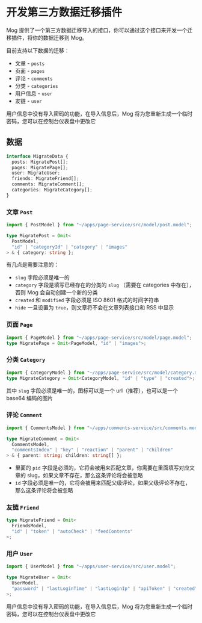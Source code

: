 
# 开发第三方数据迁移插件

Mog 提供了一个第三方数据迁移导入的接口，你可以通过这个接口来开发一个迁移插件，将你的数据迁移到 Mog。

目前支持以下数据的迁移：

- 文章 - `posts`
- 页面 - `pages`
- 评论 - `comments`
- 分类 - `categories`
- 用户信息 - `user`
- 友链 - `user`

<Callout type="warning">
  用户信息中没有导入密码的功能，在导入信息后，Mog
  将为您重新生成一个临时密码，您可以在控制台仪表盘中更改它
</Callout>

## 数据

```ts
interface MigrateData {
  posts: MigratePost[];
  pages: MigratePage[];
  user: MigrateUser;
  friends: MigrateFriend[];
  comments: MigrateComment[];
  categories: MigrateCategory[];
}
```

### 文章 `Post`

```ts
import { PostModel } from "~/apps/page-service/src/model/post.model";

type MigratePost = Omit<
  PostModel,
  "id" | "categoryId" | "category" | "images"
> & { category: string };
```

有几点是需要注意的：

- `slug` 字段必须是唯一的
- `category` 字段是填写已经存在的分类的 `slug` （需要在 categories 中存在），否则 Mog 会自动创建一个新的分类
- `created` 和 `modified` 字段必须是 ISO 8601 格式的时间字符串
- `hide` 一旦设置为 `true`，则文章将不会在文章列表接口和 RSS 中显示

### 页面 `Page`

```ts
import { PageModel } from "~/apps/page-service/src/model/page.model";
type MigratePage = Omit<PageModel, "id" | "images">;
```

### 分类 `Category`

```ts
import { CategoryModel } from "~/apps/page-service/src/model/category.model";
type MigrateCategory = Omit<CategoryModel, "id" | "type" | "created">;
```

其中 `slug` 字段必须是唯一的，图标可以是一个 url（推荐），也可以是一个 base64 编码的图片

### 评论 `Comment`

```ts
import { CommentsModel } from "~/apps/comments-service/src/comments.model";

type MigrateComment = Omit<
  CommentsModel,
  "commentsIndex" | "key" | "reaction" | "parent" | "children"
> & { parent: string; children: string[] };
```

- 里面的 `pid` 字段是必须的，它将会被用来匹配文章，你需要在里面填写对应文章的 slug，如果文章不存在，那么这条评论将会被忽略
- `id` 字段必须是唯一的，它将会被用来匹配父级评论，如果父级评论不存在，那么这条评论将会被忽略

### 友链 `Friend`

```ts
type MigrateFriend = Omit<
  FriendsModel,
  "id" | "token" | "autoCheck" | "feedContents"
>;
```

### 用户 `User`

```ts
import { UserModel } from "~/apps/user-service/src/user.model";

type MigrateUser = Omit<
  UserModel,
  "password" | "lastLoginTime" | "lastLoginIp" | "apiToken" | "created" | "id"
>;
```

用户信息中没有导入密码的功能，在导入信息后，Mog 将为您重新生成一个临时密码，您可以在控制台仪表盘中更改它
